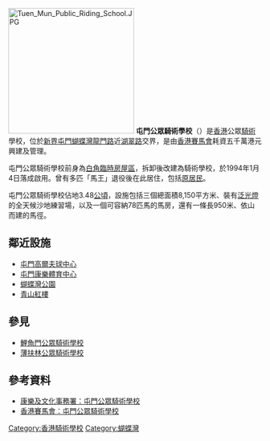 [[File:Tuen_Mun_Public_Riding_School.JPG|250px]]
'''屯門公眾騎術學校'''（{{lang-en|'''Tuen Mun Public Riding School'''}}）是[[香港|香港]]公眾[[騎術|騎術]]學校，位於[[新界|新界]][[屯門|屯門]][[蝴蝶灣|蝴蝶灣]][[龍門路|龍門路]]近[[湖翠路|湖翠路]]交界，是由[[香港賽馬會|香港賽馬會]]耗資五千萬港元興建及管理。

屯門公眾騎術學校前身為[[臨時房屋區#白角臨時房屋區|白角臨時房屋區]]，拆卸後改建為騎術學校，於1994年1月4日落成啟用。曾有多匹「馬王」退役後在此居住，包括[[原居民_(馬匹)|原居民]]。

屯門公眾騎術學校佔地3.48[[公頃|公頃]]，設施包括三個總面積8,150平方米、裝有[[泛光燈|泛光燈]]的全天候沙地練習場，以及一個可容納78匹馬的馬房，還有一條長950米、依山而建的馬徑。

==鄰近設施==
*[[屯門高爾夫球中心|屯門高爾夫球中心]]
*[[屯門康樂體育中心|屯門康樂體育中心]]
*[[蝴蝶灣公園|蝴蝶灣公園]]
*[[青山紅樓|青山紅樓]]

==參見==
*[[鯉魚門公眾騎術學校|鯉魚門公眾騎術學校]]
*[[薄扶林公眾騎術學校|薄扶林公眾騎術學校]]

==參考資料==
*[https://web.archive.org/web/20110907063346/http://www.lcsd.gov.hk/lschemes/prs/b5/tm.php 康樂及文化事務署：屯門公眾騎術學校]
*[https://web.archive.org/web/20110808135943/http://www.hkjcridingschools.com/chinese/sch_TM_intro.asp 香港賽馬會：屯門公眾騎術學校]

[[Category:香港騎術學校|Category:香港騎術學校]]
[[Category:蝴蝶灣|Category:蝴蝶灣]]